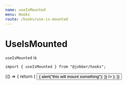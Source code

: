 ```yaml
---
name: useIsMounted
menu: Hooks
route: /hooks/use-is-mounted
---
```



# UseIsMounted

`useIsMounted` is

```tsx
import { useIsMounted } from "@jobber/hooks";
```

<Playground>
  {() => {
    return (
      <Button
        label={"Mount Component"}
        onClick={() => {
          alert("this will mount something");
        }}
      />
    );
  }}
</Playground>
